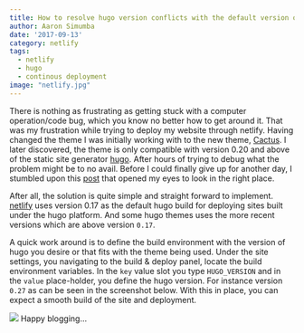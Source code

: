 ```yaml
---
title: How to resolve hugo version conflicts with the default version on netlify
author: Aaron Simumba
date: '2017-09-13'
category: netlify
tags:
  - netlify
  - hugo
  - continous deployment
image: "netlify.jpg"
---
```


There is nothing as frustrating as getting stuck with a computer operation/code bug, which you know no better how to get around it. That was my frustration while trying to deploy my website through netlify. Having changed the theme I was initially working with to the new theme, [Cactus](https://themes.gohugo.io/cactus/). I later discovered, the theme is only compatible with version 0.20 and above of the static site generator [hugo](https://gohugo.io/). After hours of trying to debug what the problem might be to no avail. Before I could finally give up for another day, I stumbled upon this [post](https://www.netlify.com/blog/2017/04/11/netlify-plus-hugo-0.20-and-beyond/) that opened my eyes to look in the right place.

After all, the solution is quite simple and straight forward to implement. [netlify](https://www.netlify.com/) uses version 0.17 as the default hugo build for deploying sites built under the hugo platform. And some hugo themes uses the more recent versions which are above version `0.17`. 


A quick work around is to define the build environment with the version of hugo you desire or that fits with the theme being used. Under the site settings, you navigating to the build & deploy panel, locate the build environment variables. In the `key` value slot you type `HUGO_VERSION` and in the `value` place-holder, you define the hugo version. For instance version `0.27` as can be seen in the screenshot below. 
With this in place, you can expect a smooth build of the site and deployment. 


![](https://user-images.githubusercontent.com/24398851/30351782-bb5cb162-9825-11e7-9821-967de86b7214.png)
Happy blogging...


